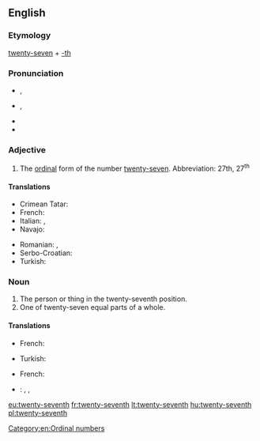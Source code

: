 ==English==

===Etymology===
[[twenty-seven]] + [[-th]]

===Pronunciation===
* {{IPA|/ˌtwɛn(t)iˈsɛvənθ/}}, {{X-SAMPA|/%twEn(t)i"sEv@nT/}}
* {{IPA|/ˌtwʌn(t)iˈsɛvənθ/}}, {{X-SAMPA|/%twVn(t)i"sEv@nT/}}
* {{hyphenation|twen|ty|sev|enth}}
* {{rhymes|ɛvənθ}}

===Adjective===
{{en-adj|-}}

# The [[ordinal]] form of the number [[twenty-seven]]. Abbreviation: 27th, 27<sup>th</sup>

====Translations====
{{trans-top|ordinal for of twenty-seven}}
* Crimean Tatar: {{t|crh|yigirmi yedinci}}
* French: {{t+|fr|vingt-septième}}
* Italian: {{t|it|ventisettesimo|m}}, {{t|it|ventisettesima|f}}
* Navajo: {{t|nv|naadįįtsostsʼid góneʼ}}
{{trans-mid}}
* Romanian: {{t|ro|douăzeci și șaptelea|m}}, {{t|ro|douăzeci și șaptea|f}}
* Serbo-Croatian: {{t|sh|dvadesetsedmi}}
* Turkish: {{t|tr|yirmi yedinci}}
{{trans-bottom}}

===Noun===
{{en-noun}}

# The person or thing in the twenty-seventh position.
# One of twenty-seven equal parts of a whole.

====Translations====
{{trans-top|person or thing in the twenty-seventh position}}
* French: {{t+|fr|vingt-septième|m|f}}
{{trans-mid}}
* Turkish: {{t|tr|yirmi yedinci}}
{{trans-bottom}}

{{trans-top|one of twenty-seven parts}}
* French: {{t+|fr|vingt-septième|m}}
{{trans-mid}}
{{trans-bottom}}

{{checktrans-top}}
* {{ttbc|it}}: {{t|it|ventisettesimo|m}}, {{qualifier|1}} {{t|it|ventisettesima|f}}, {{qualifier|2}} {{t|it|ventisettesimo|m}}
{{trans-mid}}
{{trans-bottom}}

[[Category:en:Ordinal numbers]]

[[eu:twenty-seventh]]
[[fr:twenty-seventh]]
[[lt:twenty-seventh]]
[[hu:twenty-seventh]]
[[pl:twenty-seventh]]